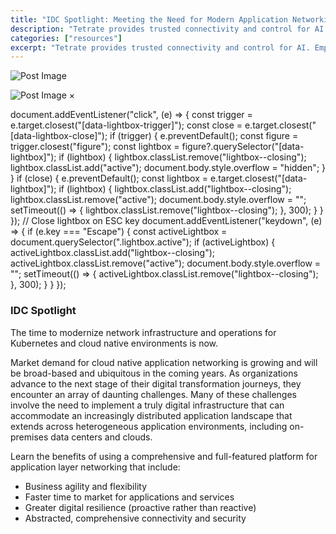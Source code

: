 ```yaml
---
title: "IDC Spotlight: Meeting the Need for Modern Application Networking"
description: "Tetrate provides trusted connectivity and control for AI. Empower developers while safeguarding the business. Built atop the proven Envoy proxy & Envoy AI Gateway."
categories: ["resources"]
excerpt: "Tetrate provides trusted connectivity and control for AI. Empower developers while safeguarding the business. Built atop the proven Envoy proxy & Envoy AI Gateway."
---
```


![Post Image](/.netlify/images?url=_astro%2FMeeting-the-Need-for-Modern-Application-Networking-Cover._2n07qSr.png&w=612&h=792&q=100)

![Post Image](/.netlify/images?url=_astro%2FMeeting-the-Need-for-Modern-Application-Networking-Cover._2n07qSr.png&w=612&h=792&q=100) ×

document.addEventListener("click", (e) => { const trigger = e.target.closest("\[data-lightbox-trigger\]"); const close = e.target.closest("\[data-lightbox-close\]"); if (trigger) { e.preventDefault(); const figure = trigger.closest("figure"); const lightbox = figure?.querySelector("\[data-lightbox\]"); if (lightbox) { lightbox.classList.remove("lightbox--closing"); lightbox.classList.add("active"); document.body.style.overflow = "hidden"; } } if (close) { e.preventDefault(); const lightbox = e.target.closest("\[data-lightbox\]"); if (lightbox) { lightbox.classList.add("lightbox--closing"); lightbox.classList.remove("active"); document.body.style.overflow = ""; setTimeout(() => { lightbox.classList.remove("lightbox--closing"); }, 300); } } }); // Close lightbox on ESC key document.addEventListener("keydown", (e) => { if (e.key === "Escape") { const activeLightbox = document.querySelector(".lightbox.active"); if (activeLightbox) { activeLightbox.classList.add("lightbox--closing"); activeLightbox.classList.remove("active"); document.body.style.overflow = ""; setTimeout(() => { activeLightbox.classList.remove("lightbox--closing"); }, 300); } } });

### [](#idc-spotlight)IDC Spotlight

The time to modernize network infrastructure and operations for Kubernetes and cloud native environments is now.

Market demand for cloud native application networking is growing and will be broad-based and ubiquitous in the coming years. As organizations advance to the next stage of their digital transformation journeys, they encounter an array of daunting challenges. Many of these challenges involve the need to implement a truly digital infrastructure that can accommodate an increasingly distributed application landscape that extends across heterogeneous application environments, including on-premises data centers and clouds.

Learn the benefits of using a comprehensive and full-featured platform for application layer networking that include:

*   Business agility and flexibility
*   Faster time to market for applications and services
*   Greater digital resilience (proactive rather than reactive)
*   Abstracted, comprehensive connectivity and security